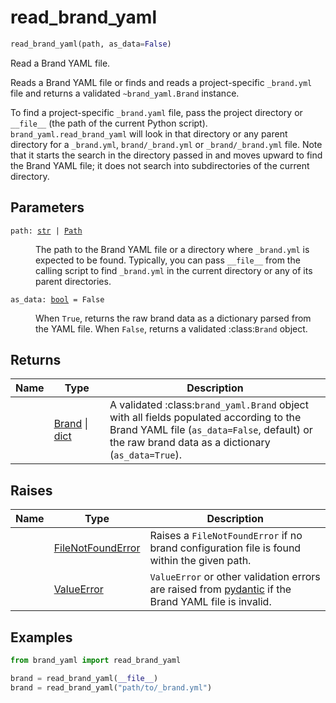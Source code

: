 # read_brand_yaml { #brand_yaml.read_brand_yaml }

```python
read_brand_yaml(path, as_data=False)
```

Read a Brand YAML file.

Reads a Brand YAML file or finds and reads a project-specific `_brand.yml`
file and returns a validated `~brand_yaml.Brand` instance.

To find a project-specific `_brand.yaml` file, pass the project directory or
`__file__` (the path of the current Python script).
`brand_yaml.read_brand_yaml` will look in that directory or any parent
directory for a `_brand.yml`, `brand/_brand.yml` or `_brand/_brand.yml`
file. Note that it starts the search in the directory passed in and moves
upward to find the Brand YAML file; it does not search into subdirectories
of the current directory.

## Parameters {.doc-section .doc-section-parameters}

<code><span class="parameter-name">path</span><span class="parameter-annotation-sep">:</span> <span class="parameter-annotation">[str](`str`) \| [Path](`pathlib.Path`)</span></code>

:   The path to the Brand YAML file or a directory where `_brand.yml` is
    expected to be found. Typically, you can pass `__file__` from the
    calling script to find `_brand.yml` in the current directory or any of
    its parent directories.

<code><span class="parameter-name">as_data</span><span class="parameter-annotation-sep">:</span> <span class="parameter-annotation">[bool](`bool`)</span> <span class="parameter-default-sep">=</span> <span class="parameter-default">False</span></code>

:   When `True`, returns the raw brand data as a dictionary parsed from the
    YAML file. When `False`, returns a validated :class:`Brand` object.

## Returns {.doc-section .doc-section-returns}

| Name   | Type                                          | Description                                                                                                                                                                                |
|--------|-----------------------------------------------|--------------------------------------------------------------------------------------------------------------------------------------------------------------------------------------------|
|        | [Brand](`brand_yaml.Brand`) \| [dict](`dict`) | A validated :class:`brand_yaml.Brand` object with all fields populated according to the Brand YAML file (`as_data=False`, default) or the raw brand data as a dictionary (`as_data=True`). |

## Raises {.doc-section .doc-section-raises}

| Name   | Type                                     | Description                                                                                                                              |
|--------|------------------------------------------|------------------------------------------------------------------------------------------------------------------------------------------|
|        | [FileNotFoundError](`FileNotFoundError`) | Raises a `FileNotFoundError` if no brand configuration file is found within the given path.                                              |
|        | [ValueError](`ValueError`)               | `ValueError` or other validation errors are raised from [pydantic](https://docs.pydantic.dev/latest/) if the Brand YAML file is invalid. |

## Examples {.doc-section .doc-section-examples}

```python
from brand_yaml import read_brand_yaml

brand = read_brand_yaml(__file__)
brand = read_brand_yaml("path/to/_brand.yml")
```